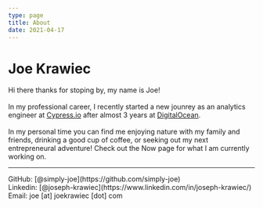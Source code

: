 ```yaml
---
type: page
title: About
date: 2021-04-17
---
```


# Joe Krawiec

Hi there thanks for stoping by, my name is Joe! 
<br />
<br />
In my professional career, I recently started a new jounrey as an analytics engineer at [Cypress.io](https://www.cypress.io/) after almost 3 years at [DigitalOcean](https://www.digitalocean.com/).
<br />
<br />
In my personal time you can find me enjoying nature with my family and friends, drinking a good cup of coffee, or seeking out my next entrepreneural adventure! 
Check out the Now page for what I am currently working on.

---

<div>
  GitHub: [@simply-joe](https://github.com/simply-joe)
  <br />
  Linkedin: [@joseph-krawiec](https://www.linkedin.com/in/joseph-krawiec/)
  <br />
  Email: joe [at] joekrawiec [dot] com
</div>
